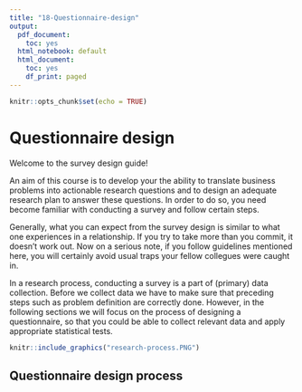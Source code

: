 ```yaml
---
title: "18-Questionnaire-design"
output:
  pdf_document:
    toc: yes
  html_notebook: default
  html_document:
    toc: yes
    df_print: paged
---
```


```r
knitr::opts_chunk$set(echo = TRUE)
```


# Questionnaire design

Welcome to the survey design guide!

An aim of this course is to develop your the ability to translate business problems into actionable research questions and to design an adequate research plan to answer these questions. In order to do so, you need become familiar with conducting a survey and follow certain steps.

Generally, what you can expect from the survey design is similar to what one experiences in a relationship. If you try to take more than you commit, it doesn’t work out. Now on a serious note, if you follow guidelines mentioned here, you will certainly avoid usual traps your fellow collegues were caught in.

In a research process, conducting a survey is a part of (primary) data collection. Before we collect data we have to make sure that preceding steps such as problem definition are correctly done. However, in the following sections we will focus on the process of designing a questionnaire, so that you could be able to collect relevant data and apply appropriate statistical tests.    

```r
knitr::include_graphics("research-process.PNG")
```




## Questionnaire design process



